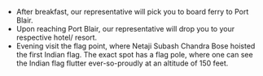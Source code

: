 - After breakfast, our representative will pick you to board ferry to Port Blair.
- Upon reaching Port Blair, our representative will drop you to your respective hotel/ resort.
- Evening visit the flag point, where Netaji Subash Chandra Bose hoisted the first Indian flag. The exact spot has a flag pole, where one can see the Indian flag flutter ever-so-proudly at an altitude of 150 feet.